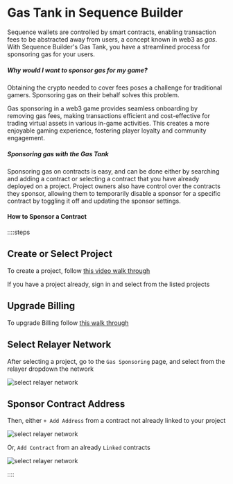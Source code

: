 # Gas Tank in Sequence Builder

Sequence wallets are controlled by smart contracts, enabling transaction fees to be abstracted away from users, a concept known in web3 as _gas_. With Sequence Builder's Gas Tank, you have a streamlined process for sponsoring gas for your users.

##### Why would I want to sponsor gas for my game?

Obtaining the crypto needed to cover fees poses a challenge for traditional gamers. Sponsoring gas on their behalf solves this problem.

Gas sponsoring in a web3 game provides seamless onboarding by removing gas fees, making transactions efficient and cost-effective for trading virtual assets in various in-game activities. This creates a more enjoyable gaming experience, fostering player loyalty and community engagement.

##### Sponsoring gas with the Gas Tank

Sponsoring gas on contracts is easy, and can be done either by searching and adding a contract or selecting a contract that you have already deployed on a project. Project owners also have control over the contracts they sponsor, allowing them to temporarily disable a sponsor for a specific contract by toggling it off and updating the sponsor settings.

#### How to Sponsor a Contract

::::steps

## Create or Select Project

To create a project, follow [this video walk through](/solutions/builder/project-management#watch-a-project-be-created-in-the-builder)

If you have a project already, sign in and select from the listed projects

## Upgrade Billing

To upgrade Billing follow [this walk through](/solutions/builder/project-settings#update-your-project-subscription-plan)

## Select Relayer Network

After selecting a project, go to the `Gas Sponsoring` page, and select from the relayer dropdown the network

![select relayer network](/img/builder/builder_select_network_relayer.png)

## Sponsor Contract Address

Then, either `+ Add Address` from a contract not already linked to your project

![select relayer network](/img/builder/builder_gas_sponsoring_add_address.png)

Or, `Add Contract` from an already `Linked` contracts

![select relayer network](/img/builder/builder_gas_sponsoring_add_contract.png)

::::